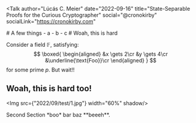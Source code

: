 <Talk
  author="Lúcás C. Meier"
  date="2022-09-16"
  title="State-Separable Proofs for the Curious Cryptographer"
  social="@cronokirby"
  socialLink="https://cronokirby.com"
>
<Section title="First Section">
<TextSlide reveal>
# A few things

<Reveal>
- a
</Reveal>
<Reveal>
- b
</Reveal>
<Reveal>
- c
</Reveal>

</TextSlide>
<TextSlide size="vsmall">
  # Woah, this is hard

  Consider a field $\mathbb{F}$, satisfying:
  $$
  \boxed{
  \begin{aligned}
    &x \gets 2\cr
    &y \gets 4\cr
    &\underline{\text{Foo}}\cr
  \end{aligned}
  }
  $$
  for some prime $p$.
</TextSlide>
<Splash bg="blue">
But wait!!
</Splash>
<TextSlide>
  # Woah, this is hard too!
  <Img src={"2022/09/test/1.jpg"} width="60%" shadow/>
</TextSlide>
</Section>
<Section title="Second Section">
<Splash>
  Second Section
</Splash>
<TextSlide>
 *boo* bar baz **beeeh**.
</TextSlide>
</Section>
</Talk>
